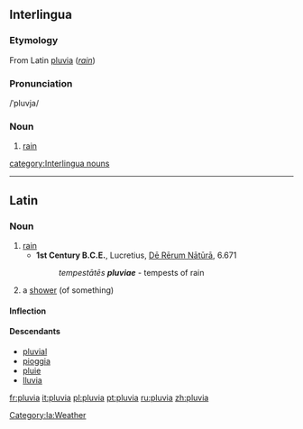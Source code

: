 ==Interlingua==
===Etymology===
From Latin [[pluvia#Latin|pluvia]] (''[[rain]]'')

===Pronunciation===
/ˈpluvja/

===Noun===
# [[rain]]

[[category:Interlingua nouns]]

<!--- This information was present when [[User:Medellia|I]] edited it. I am nearly certain that translations are only given on English entries; in the event that I am incorrect in this assumption, the information can easily be put back up!
Precipitation of water droplets from the clouds.
#:'''Translations'''
#:*[[English]]: [[rain]]
#:*[[French]]: [[pluie]] ''f''
#:*[[Guarani]]: [[ama]]
#:*[[Italian]]: [[pioggia]]
#:*[[Japanese]]: [[雨]] (ame)
#:*[[Portuguese]]: [[chuva]]
#:*[[Romanian]]: [[ploaie]]
#:*[[Spanish]]: [[lluvia]]
#:*[[Tupinambá]]: [[amana]] --->

----
==Latin==
===Noun===
{{la-noun|pluvia|pluviae|pluviae|f|first}}
# [[rain]]
#* '''1st Century B.C.E.''', Lucretius, [[w:On the Nature of Things|Dē Rērum Nātūrā]], 6.671
#*: ''tempestātēs '''pluviae''''' - tempests of rain
# {{italbrac|later}} a [[shower]] (of something)

====Inflection====
{{la-decl-1st|pluvi}}

====Descendants====
* [[pluvial]]
* [[pioggia]]
* [[pluie]]
* [[lluvia]]

[[Category:la:Weather]]

[[fr:pluvia]]
[[it:pluvia]]
[[pl:pluvia]]
[[pt:pluvia]]
[[ru:pluvia]]
[[zh:pluvia]]